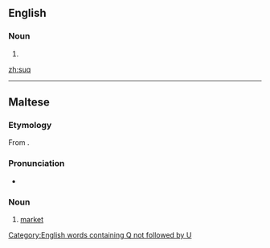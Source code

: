 ==English==

===Noun===
{{en-noun}}

# {{alternative spelling of|souq}}

[[zh:suq]]

[[Category:English words containing Q not followed by U]]


----

==Maltese==

===Etymology===
From {{etyl|ar|mt}} {{term|سوق|سُوق|lang=ar|tr=sūq|sc=Arab}}.

===Pronunciation===
* {{IPA|/suːʔ/|lang=mt}}

===Noun===
{{mt-noun|m|swieq}}

# [[market]]